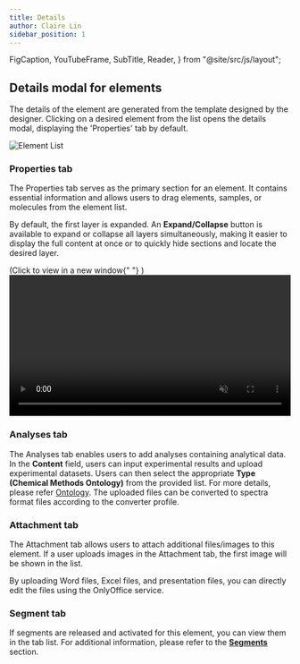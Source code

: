 ```yaml
---
title: Details
author: Claire Lin
sidebar_position: 1
---
```


  FigCaption,
  YouTubeFrame,
  SubTitle,
  Reader,
} from "@site/src/js/layout";

<SubTitle text="The detail modal displays the primary content of the element." />
<Reader text="User" />

## Details modal for elements

The details of the element are generated from the template designed by the designer. Clicking on a desired element from the list opens the details modal, displaying the 'Properties' tab by default.

![Element List](/img/labimotion/detail-modal.png)

### Properties tab

The Properties tab serves as the primary section for an element. It contains essential information and allows users to drag elements, samples, or molecules from the element list.

By default, the first layer is expanded. An **Expand/Collapse** button is available to expand or collapse all layers simultaneously, making it easier to display the full content at once or to quickly hide sections and locate the desired layer.

<div
  style={{
    display: "flex",
    justifyContent: "center",
    marginTop: 0,
    flexDirection: "column",
  }}
>
  <span className="figCaption" style={{ textAlign: "left" }}>(Click to view in a new window{" "} <FontAwesomeIcon icon={faArrowUpRightFromSquare} />)</span>
  <a
    href="/img/labimotion/details-expand-collapse.mp4"
    target="_blank"
    rel="noopener noreferrer"
    style={{ display: "block" }}
  >
    <video width="100%" controls autoPlay loop muted>
      <source
        src="/img/labimotion/details-expand-collapse.mp4"
        type="video/mp4"
      />
      Your browser does not support the video tag.
    </video>
  </a>
</div>

<FigCaption text="User - Expand/Collapse Layers in Element Details" />

### Analyses tab

The Analyses tab enables users to add analyses containing analytical data. In the **Content** field, users can input experimental results and upload experimental datasets. Users can then select the appropriate **Type (Chemical Methods Ontology)** from the provided list. For more details, please refer [Ontology](/docs/eln/ui/ontology). The uploaded files can be converted to spectra format files according to the converter profile.

### Attachment tab

The Attachment tab allows users to attach additional files/images to this element. If a user uploads images in the Attachment tab, the first image will be shown in the list.

By uploading Word files, Excel files, and presentation files, you can directly edit the files using the OnlyOffice service.

### Segment tab

If segments are released and activated for this element, you can view them in the tab list. For additional information, please refer to the **[Segments](/docs/labimotion/user/segments)** section.

